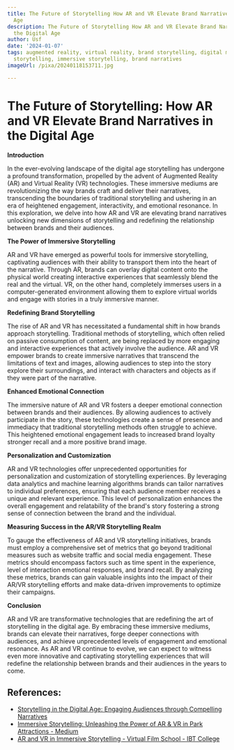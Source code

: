 ```yaml
---
title: The Future of Storytelling How AR and VR Elevate Brand Narratives in the Digital
  Age
description: The Future of Storytelling How AR and VR Elevate Brand Narratives in
  the Digital Age
author: Usf
date: '2024-01-07'
tags: augmented reality, virtual reality, brand storytelling, digital marketing, digital
  storytelling, immersive storytelling, brand narratives
imageUrl: /pixa/20240118153711.jpg

---
```

# The Future of Storytelling: How AR and VR Elevate Brand  Narratives in the Digital  Age

**Introduction**

In the ever-evolving landscape of  the digital age  storytelling has undergone a profound transformation, propelled by the advent of Augmented Reality (AR) and Virtual Reality (VR) technologies. These immersive mediums are revolutionizing the way brands craft and deliver their  narratives, transcending the boundaries of traditional storytelling and ushering in an era of heightened engagement, interactivity,  and emotional resonance. In this exploration, we delve into how AR and VR are elevating brand narratives unlocking new dimensions of  storytelling and redefining the relationship between brands and their audiences.

**The Power of Immersive Storytelling**

AR and VR have emerged as powerful tools for immersive storytelling, captivating audiences with their ability to transport them into the heart  of the narrative. Through AR, brands can overlay digital content onto the  physical world creating interactive experiences that seamlessly blend  the real and the virtual. VR, on the other hand, completely immerses users in a computer-generated environment allowing  them to explore virtual worlds  and engage with stories in a truly immersive manner.

**Redefining Brand  Storytelling**

The rise  of AR and VR has necessitated a fundamental shift in how brands approach storytelling.  Traditional methods  of storytelling, which  often relied on passive  consumption of content, are being replaced by more engaging and interactive experiences that actively involve the audience. AR and VR empower brands to create immersive narratives that transcend the limitations of text and images, allowing audiences to step into the story explore their surroundings, and interact with characters and objects as if they were part  of the narrative.

**Enhanced Emotional Connection**

The immersive nature of AR  and VR fosters a deeper emotional connection between brands and their audiences. By allowing audiences to actively participate in the story, these technologies  create a  sense of presence and immediacy that traditional storytelling methods often struggle to achieve. This heightened emotional engagement  leads to increased brand loyalty stronger recall and a more  positive brand image.

**Personalization  and Customization**

AR and VR technologies offer unprecedented opportunities for personalization and customization of storytelling experiences. By leveraging data analytics  and machine learning algorithms brands can tailor narratives to individual preferences,  ensuring that each audience member receives a unique  and relevant  experience. This level  of personalization enhances the overall engagement and relatability of the brand's story  fostering a strong sense of connection between the brand and  the  individual.

**Measuring Success in  the AR/VR Storytelling Realm**

To gauge the effectiveness of  AR and VR  storytelling initiatives, brands must employ a comprehensive set of metrics that go  beyond traditional measures such  as website traffic  and social media engagement.  These metrics should encompass factors such as time spent in the experience, level of interaction emotional  responses, and brand recall.  By analyzing these metrics, brands can gain valuable insights into the impact of their AR/VR storytelling efforts and make data-driven improvements to optimize their  campaigns.

**Conclusion**

AR  and  VR are transformative technologies that are redefining the art of  storytelling  in the digital age.  By embracing  these immersive mediums, brands can elevate their narratives, forge deeper connections with audiences, and achieve unprecedented levels  of engagement and emotional resonance. As AR and VR continue to evolve, we can expect to witness even  more innovative and captivating storytelling experiences that will redefine the relationship  between brands and  their audiences in the years  to come.

## References:
- [Storytelling in the Digital Age: Engaging Audiences through Compelling Narratives](https://www.linkedin.com/pulse/storytelling-digital-age-engaging-audiences-through)
- [Immersive Storytelling: Unleashing the Power of AR & VR in Park Attractions - Medium](https://medium.com/@letsnurtureseo/immersive-storytelling-unleashing-the-power-of-ar-vr-in-park-attractions-8dae673accc5)
- [AR and VR in Immersive Storytelling - Virtual Film School - IBT College](https://ibtcollege.com/virtualfilmschool/ar-and-vr-in-immersive-storytelling/)
